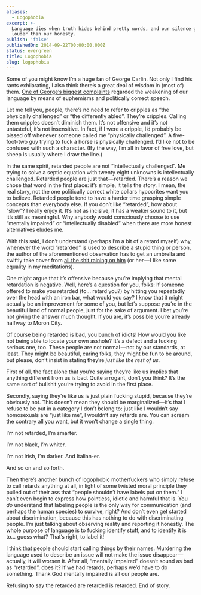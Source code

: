 ```yaml
---
aliases:
  - Logophobia
excerpt: >-
  Language dies when truth hides behind pretty words, and our silence grows
  louder than our honesty.
publish: 'false'
publishedOn: 2014-09-22T00:00:00.000Z
status: evergreen
title: Logophobia
slug: logophobia
---
```

Some of you might know I’m a huge fan of George Carlin. Not only I find his rants exhilarating, I also think there’s a great deal of wisdom in (most of) them. [One of George’s biggest complaints](https://www.youtube.com/watch?v=vuEQixrBKCc) regarded the weakening of our language by means of euphemisms and politically correct speech.

Let me tell you, people, there’s no need to refer to cripples as “the physically challenged” or “the differently abled”. They’re cripples. Calling them cripples doesn’t diminish them. It’s not offensive and it’s not untasteful, it’s not insensitive. In fact, if I were a cripple, I’d probably be pissed off whenever someone called me “physically challenged”. A five-foot-two guy trying to fuck a horse is physically challenged. I’d like not to be confused with such a character. (By the way, I’m all in favor of free love, but sheep is usually where I draw the line.)

In the same spirit, retarded people are not “intellectually challenged”. Me trying to solve a septic equation with twenty eight unknowns is intellectually challenged. Retarded people are just that — retarded. There’s a reason we chose that word in the first place: it’s simple, it tells the story. I mean, the real story, not the one politically correct white collars hypocrites want you to believe. Retarded people tend to have a harder time grasping simple concepts than everybody else. If you don’t like “retarded”, how about “slow”? I really enjoy it. It’s not as incisive, it has a weaker sound to it, but it’s still as meaningful. Why anybody would consciously choose to use “mentally impaired” or “intellectually disabled” when there are more honest alternatives eludes me.

With this said, I don’t understand (perhaps I’m a bit of a retard myself) why, whenever the word “retarded” is used to describe a stupid thing or person, the author of the aforementioned observation has to get an umbrella and swiftly take cover from [all the shit raining on him](http://eev.ee/blog/2014/08/06/maybe-youre-just-not-very-funny/) (or her — I like some equality in my meditations).

One might argue that it’s offensive because you’re implying that mental retardation is negative. Well, here’s a question for you, folks: If someone offered to make you retarded (to… retard you?) by hitting you repeatedly over the head with an iron bar, what would you say? I know that it might actually be an improvement for some of you, but let’s suppose you’re in the beautiful land of normal people, just for the sake of argument. I bet you’re not giving the answer much thought. If you are, it’s possible you’re already halfway to Moron City.

Of course being retarded is bad, you bunch of idiots! How would you like not being able to locate your own asshole? It’s a defect and a fucking serious one, too. These people are not normal — not by our standards, at least. They might be beautiful, caring folks, they might be fun to be around, but please, don’t insist in stating they’re _just like the rest of us._

First of all, the fact alone that you’re saying they’re like us implies that anything different from us is bad. Quite arrogant, don’t you think? It’s the same sort of bullshit you’re trying to avoid in the first place.

Secondly, saying they’re like us is just plain fucking stupid, because they’re obviously not. This doesn’t mean they should be marginalized — it’s that I refuse to be put in a category I don’t belong to: just like I wouldn’t say homosexuals are “just like me”, I wouldn’t say retards are. You can scream the contrary all you want, but it won’t change a single thing.

I’m not retarded, I’m smarter.

I’m not black, I’m whiter.

I’m not Irish, I’m darker. And Italian-er.

And so on and so forth.

Then there’s another bunch of logophobic motherfuckers who simply refuse to call retards anything at all, in light of some twisted moral principle they pulled out of their ass that “people shouldn’t have labels put on them.” I can’t even begin to express how pointless, idiotic and harmful that is. You _do_ understand that labeling people is the only way for communication (and perhaps the human species) to survive, right? And don’t even get started about discrimination, because this has nothing to do with discriminating people. I’m just talking about observing reality and reporting it honestly. The whole purpose of language is to fucking identify stuff, and to identify it is to… guess what? That’s right, to label it!

I think that people should start calling things by their names. Murdering the language used to describe an issue will not make the issue disappear — actually, it will worsen it. After all, “mentally impaired” doesn’t sound as bad as “retarded”, does it? If we had retards, perhaps we’d have to do something. Thank God mentally impaired is all our people are.

Refusing to say the retarded are retarded is retarded. End of story.
